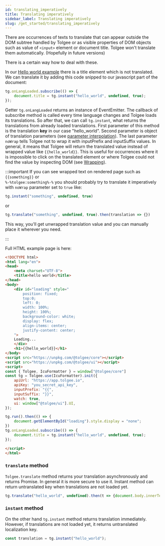 ```yaml
---
id: translating_imperatively
title: Translating imperatively
sidebar_label: Translating imperatively
slug: /get_started/translating_imperatively
---
```


There are occurrences of texts to translate that can appear outside the DOM subtree handled by Tolgee or as visible properties
of DOM objects such as value of `<input>` element or document title.
Tolgee won't translate them automatically. (Hopefully in future versions)

There is a certain way how to deal with these.

In our [Hello world example](hello_world.mdx) there is a title element which is not translated. We can translate it
by adding this code snipped to our javascript part of the document:

```javascript
tg.onLangLoaded.subscribe(() => {
    document.title = tg.instant("hello_world", undefined, true);
});
```

Getter `tg.onLangLoaded` returns an instance of EventEmitter. The callback of subscribe method is called every time
 language changes and Tolgee loads its translations. So after that, we can call `tg.instant`, what returns the
 translations from already loaded translations. First parameter of this method is the translation **key** in our case "hello_world".
Second parameter is object of translation parameters (see [parameter interpolation](parameter_interpolation)).
The last parameter `noWrap` tells Tolgee not to wrap it with inputPrefix and inputSuffix values. In general, it
means that Tolgee will return the translated value instead of wrapped value like `{{hello_world}}`. This is useful
for occurrences where it is impossible to click on the translated element or where Tolgee could not find the value by
inspecting DOM (see [Wrapping](../wrapping)).

:::important
If you can see wrapped text on rendered page such as `{{something}}` or<br/>
`%-%tolgee:something%-%` you should probably try
to translate it imperatively with `noWrap` parameter set to `true` like:

```javascript
tg.instant("something", undefined, true)
```
or
```javascript
tg.translate("something", undefined, true).then(translation => {})
```

This way, you'll get unwrapped translation value and you can manually place it wherever you need.

:::

Full HTML example page is here:
```html
<!DOCTYPE html>
<html lang="en">
<head>
    <meta charset="UTF-8">
    <title>hello world</title>
</head>
<body>
    <div id="loading" style="
        position: fixed;
        top:0;
        left: 0;
        width: 100%;
        height: 100%;
        background-color: white;
        display: flex;
        align-items: center;
        justify-content: center;
    ">
    Loading...
    </div>
    <h1>{{hello_world}}</h1>
</body>
<script src="https://unpkg.com/@tolgee/core"></script>
<script src="https://unpkg.com/@tolgee/ui"></script>
<script>
const { Tolgee, IcuFormatter } = window["@tolgee/core"]
const tg = Tolgee.use(IcuFormatter).init({
    apiUrl: "https://app.tolgee.io",
    apiKey: "you_secret_api_key",
    inputPrefix: "{{",
    inputSuffix: "}}",
    watch: true,
    ui: window["@tolgee/ui"].UI,
});

tg.run().then(() => {
    document.getElementById("loading").style.display = "none";
})
tg.onLangLoaded.subscribe(() => {
    document.title = tg.instant("hello_world", undefined, true);
});

</script>
</html>
```

### `translate` method

`Tolgee.translate` method returns your translation asynchronously and returns Promise. In general it is more secure to use it.
Instant method can return untranslated key when translations are not loaded yet.
```javascript
tg.translate("hello_world", undefined).then(t => {document.body.innerText = t});
```

### `instant` method

On the other hand `tg.instant` method returns translation immediately. However, if translations are not loaded yet, it returns
untranslated localization key.

```javascript
const translation = tg.instant("hello_world");
```
